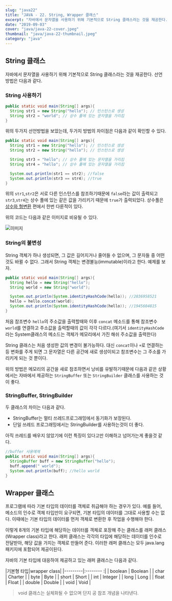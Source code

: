 ```yaml
---
slug: "java22"
title: "JAVA - 22. String, Wrapper 클래스"
excerpt: "자바에서 문자열을 사용하기 위해 기본적으로 String 클래스라는 것을 재공한다. 선언 방법은 다음과 같다."
date: "2019-09-03"
cover: "java/java-22-cover.jpeg"
thumbnail: "java/java-22-thumbnail.jpeg"
category: "java"
---
```


## String 클래스
자바에서 문자열을 사용하기 위해 기본적으로 String 클래스라는 것을 재공한다. 선언 방법은 다음과 같다.

### String 사용하기
```java
public static void main(String[] args){
  String str1 = new String("hello"); // 인스턴스로 생성
  String str2 = "world"; // 상수 풀에 있는 문자열을 가리킴
}
```
위의 두가지 선언방법을 보았는데, 두가지 방법의 차이점은 다음과 같이 확인할 수 있다.
```java
public static void main(String[] args){
  String str1 = new String("hello"); // 인스턴스로 생성
  String str2 = new String("hello"); // 인스턴스로 생성

  String str3 = "hello"; // 상수 풀에 있는 문자열을 가리킴
  String str4 = "hello"; // 상수 풀에 있는 문자열을 가리킴

  System.out.println(str1 == str2); //false
  System.out.println(str3 == str4); //true
}
```
위의 `str1`,`str2`은 서로 다른 인스턴스를 참조하기때문에 `false`라는 값이 출력되고 `str3`,`str4`는 상수 풀에 있는 같은 값을 가리키기 때문에 `true`가 출력되었다. 상수풀은 [상수와 형변환](https://gojaebeom.github.io/2020/04/22/java/JAVA-03-%EC%83%81%EC%88%98%EC%99%80%20%ED%98%95%EB%B3%80%ED%99%98/) 편에서 한번 다룬적이 있다.

위의 코드는 다음과 같은 이미지로 비유될 수 있다.

![이미지](https://github.com/gojaebeom/hexo-blog-server/blob/master/themes/icarus/source/images/%EC%9E%90%EB%B0%94/string.png?raw=true)

### String의 불변성
String 객체가 하나 생성되면, 그 값은 길어지거나 줄어들 수 없으며, 그 문자들 중 어떤 것도 바뀔 수 없다. 그래서 String 객체는 변경불능(immutable)이라고 한다. 예제를 보자.

```java
public static void main(String[] args){
  String hello = new String("hello");
  String world = new String("world");

  System.out.println(System.identityHashCode(hello)); //2036958521
  hello = hello.concat(world);
  System.out.println(System.identityHashCode(hello)); //1945604815
}
```
처음 참조변수 `hello`의 주소값을 출력할때와 이후 `concat` 메소드를 통해 참조변수 `world`를 연결하고 주소값을 출력할때의 값이 각각 다르다.(여기서 `identityHashCode`라는 System클래스의 메소드는 객체가 메모리에서 가진 해쉬 주소값을 출력한다)

String 클래스는 처음 생성한 값의 변경이 불가능하다. 대신 `concat`이나 `+`로 연결하는 등 변화를 주게 되면 그 문자열은 다른 공간에 새로 생성이되고 참조변수는 그 주소를 가리키게 되는 것 뿐이다. 

위의 방법은 메모리의 공간을 새로 참조하면서 낭비를 유발하기때문에 다음과 같은 상황에서는 자바에서 제공하는 `StringBuffer` 또는 `StringBuilder` 클래스를 사용하는 것이 좋다. 

### StringBuffer, StringBuilder
두 클래스의 차이는 다음과 같다.
- StringBuffer는 멀티 쓰레드프로그래밍에서 동기화가 보장된다.
- 단일 쓰레드 프로그래밍에서는 StringBuilder를 사용하는것이 더 좋다.

아직 쓰레드를 배우지 않았기에 이런 특징이 있다고만 이해하고 넘어가는게 좋을것 같다.

```java
//buffer 사용예제
public static void main(String[] args){
  StringBuffer buff = new StringBuffer("hello");
  buff.append(" world");
  System.out.println(buff); //hello world
}
```

## Wrapper 클래스
프로그램에 따라 기본 타입의 데이터를 객체로 취급해야 하는 경우가 있다. 예를 들어, 메소드의 인수로 객체 타입만이 요구되면, 기본 타입의 데이터를 그대로 사용할 수는 없다. 이때에는 기본 타입의 데이터를 먼저 객체로 변환한 후 작업을 수행해야 한다.

 
이렇게 8개의 기본 타입에 해당하는 데이터를 객체로 포장해 주는 클래스를 래퍼 클래스(Wrapper class)라고 한다. 래퍼 클래스는 각각의 타입에 해당하는 데이터를 인수로 전달받아, 해당 값을 가지는 객체로 만들어 준다. 이러한 래퍼 클래스는 모두 java.lang 패키지에 포함되어 제공이된다.

자바의 기본 타입에 대응하여 제공하고 있는 래퍼 클래스는 다음과 같다.

|기본형 타입|wrapper class| 
|---------|:-------- :|
| boolean | Boolean |
| char    | Charter |
| byte    | Byte    |
| short   | Short   |
| int     | Integer |
| long    | Long    |
| float   | Float   |
| double  | Double  | 
| void    | Void    | 


> void 클래스는 실체화될 수 없으며 단지 공 참조 개념을 나타낸다.
